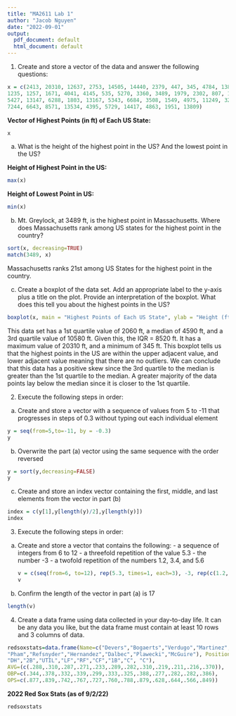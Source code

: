 ```yaml
---
title: "MA2611 Lab 1"
author: "Jacob Nguyen"
date: "2022-09-01"
output:
  pdf_document: default
  html_document: default
---
```


1. Create and store a vector of the data and answer the following questions:
```r
x = c(2413, 20310, 12637, 2753, 14505, 14440, 2379, 447, 345, 4784, 13803, 12668, 
1235, 1257, 1671, 4041, 4145, 535, 5270, 3360, 3489, 1979, 2302, 807, 1772, 12807,
5427, 13147, 6288, 1803, 13167, 5343, 6684, 3508, 1549, 4975, 11249, 3213, 811, 3560, 
7244, 6643, 8571, 13534, 4395, 5729, 14417, 4863, 1951, 13809)
```
**Vector of Highest Points (in ft) of Each US State:**
```r
x
```

a. What is the height of the highest point in the US? And the lowest point in the US?

**Height of Highest Point in the US:**
```r
max(x)
```

**Height of Lowest Point in US:**
```r
min(x)
```

b. Mt. Greylock, at 3489 ft, is the highest point in Massachusetts. Where does Massachusetts rank among US states for the highest point in the country?
```r
sort(x, decreasing=TRUE)
match(3489, x)
```
Massachusetts ranks 21st among US States for the highest point in the country.

c. Create a boxplot of the data set. Add an appropriate label to the y-axis plus a title on the plot. Provide an interpretation of the boxplot. What does this tell you about the highest points in the US? 
```r
boxplot(x, main = "Highest Points of Each US State", ylab = "Height (ft)")
```
This data set has a 1st quartile value of 2060 ft, a median of 4590 ft, and a 3rd quartile value of 10580 ft. Given this, the IQR = 8520 ft. It has a maximum value of 20310 ft, and a minimum of 345 ft. This boxplot tells us that the highest points in the US are within the upper adjacent value, and lower adjacent value meaning that there are no outliers. We can conclude that this data has a positive skew since the 3rd quartile to the median is greater than the 1st quartile to the median. A greater majority of the data points lay below the median since it is closer to the 1st quartile.

2. Execute the following steps in order: 
a. Create and store a vector with a sequence of values from 5 to -11 that progresses in steps of 0.3 without typing out each individual element 
```r
y = seq(from=5,to=-11, by = -0.3)
y
```

b. Overwrite the part (a) vector using the same sequence with the order reversed
```r
y = sort(y,decreasing=FALSE)
y
```

c. Create and store an index vector containing the first, middle, and last elements from the vector in part (b)
```r
index = c(y[1],y[length(y)/2],y[length(y)])
index
```

3. Execute the following steps in order:
a. Create and store a vector that contains the following: 
         - a sequence of integers from 6 to 12 
         - a threefold repetition of the value 5.3 
         - the number -3 
         - a twofold repetition of the numbers 1.2, 3.4, and 5.6
```r
v = c(seq(from=6, to=12), rep(5.3, times=1, each=3), -3, rep(c(1.2, 3.4, 5.6), times=1, each=2))
v
```

b. Confirm the length of the vector in part (a) is 17
```r
length(v)
```

4. Create a data frame using data collected in your day-to-day life. It can be any data 
you like, but the data frame must contain at least 10 rows and 3 columns of data.
```r
redsoxstats=data.frame(Name=c("Devers","Bogaerts","Verdugo","Martinez","Story","Arroyo",
"Pham","Refsnyder","Hernandez","Dalbec","Plawecki","McGuire"), Position=c("3B","SS","RF",
"DH","2B","UTIL","LF","RF","CF","1B","C", "C"), 
AVG=(c(.288,.310,.287,.271,.233,.289,.282,.310,.219,.211,.216,.370)), 
OBP=c(.344,.378,.332,.339,.299,.333,.325,.388,.277,.282,.282,.386), 
OPS=c(.877,.839,.742,.767,.727,.760,.788,.879,.628,.644,.566,.849))
```

**2022 Red Sox Stats (as of 9/2/22)**
```r
redsoxstats
```

